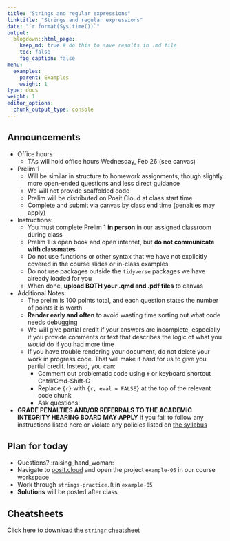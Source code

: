 ```yaml
---
title: "Strings and regular expressions"
linktitle: "Strings and regular expressions"
date: "`r format(Sys.time())`"
output:
  blogdown::html_page:
    keep_md: true # do this to save results in .md file
    toc: false
    fig_caption: false
menu:
  examples:
    parent: Examples
    weight: 1
type: docs
weight: 1
editor_options:
  chunk_output_type: console
---
```


## Announcements
- Office hours
  - TAs will hold office hours Wednesday, Feb 26 (see canvas)
- Prelim 1
  - Will be similar in structure to homework assignments, though slightly more open-ended questions and less direct guidance
  - We will not provide scaffolded code
  - Prelim will be distributed on Posit Cloud at class start time
  - Complete and submit via canvas by class end time (penalties may apply)
- Instructions:
  - You must complete Prelim 1 **in person** in our assigned classroom during class
  - Prelim 1 is open book and open internet, but **do not communicate with classmates**
  - Do not use functions or other syntax that we have not explicitly covered in the course slides or in-class examples
  - Do not use packages outside the `tidyverse` packages we have already loaded for you
  - When done, **upload BOTH your .qmd and .pdf files** to canvas
- Additional Notes:
  - The prelim is 100 points total, and each question states the number of points it is worth
  - **Render early and often** to avoid wasting time sorting out what code needs debugging
  - We will give partial credit if your answers are incomplete, especially if you provide comments or text that describes the logic of what you *would* do if you had more time
  - If you have trouble rendering your document, do not delete your work in progress code. That will make it hard for us to give you partial credit. Instead, you can:
    - Comment out problematic code using `#` or keyboard shortcut Cntrl/Cmd-Shift-C
    - Replace `{r}` with `{r, eval = FALSE}` at the top of the relevant code chunk
    - Ask questions!
- **GRADE PENALTIES AND/OR REFERRALS TO THE ACADEMIC INTEGRITY HEARING BOARD MAY APPLY** if you fail to follow any instructions listed here or violate any policies listed on [the syllabus](/syllabus/)

## Plan for today
- Questions? :raising_hand_woman:
- Navigate to [posit.cloud](http://posit.cloud) and open the project `example-05` in our course workspace
- Work through `strings-practice.R` in `example-05`
- **Solutions** will be posted after class


## Cheatsheets

[Click here to download the `stringr` cheatsheet](https://rstudio.github.io/cheatsheets/strings.pdf)

